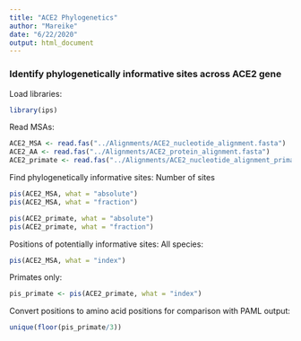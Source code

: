 ```yaml
---
title: "ACE2 Phylogenetics"
author: "Mareike"
date: "6/22/2020"
output: html_document
---
```


### Identify phylogenetically informative sites across ACE2 gene

Load libraries:
```r
library(ips)
```

Read MSAs:
```r
ACE2_MSA <- read.fas("../Alignments/ACE2_nucleotide_alignment.fasta")
ACE2_AA <- read.fas("../Alignments/ACE2_protein_alignment.fasta")
ACE2_primate <- read.fas("../Alignments/ACE2_nucleotide_alignment_primates_only.fasta")
```

Find phylogenetically informative sites:
Number of sites
```r
pis(ACE2_MSA, what = "absolute")
pis(ACE2_MSA, what = "fraction")

pis(ACE2_primate, what = "absolute")
pis(ACE2_primate, what = "fraction")
```

Positions of potentially informative sites:
All species:
```r
pis(ACE2_MSA, what = "index")
```

Primates only:
```r
pis_primate <- pis(ACE2_primate, what = "index")
```

Convert positions to amino acid positions for comparison with PAML output:
```r
unique(floor(pis_primate/3))
```

